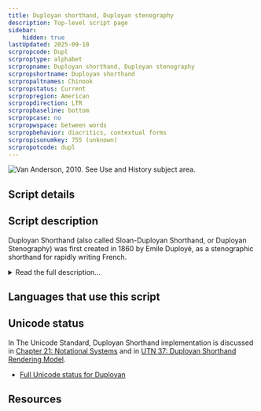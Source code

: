 ```yaml
---
title: Duployan shorthand, Duployan stenography
description: Top-level script page
sidebar:
    hidden: true
lastUpdated: 2025-09-10
scrpropcode: Dupl
scrproptype: alphabet
scrpropname: Duployan shorthand, Duployan stenography
scrpropshortname: Duployan shorthand
scrpropaltnames: Chinook
scrpropstatus: Current
scrpropregion: American
scrpropdirection: LTR
scrpropbaseline: bottom
scrpropcase: no
scrpropwspace: between words
scrpropbehavior: diacritics, contextual forms
scrpropisonumkey: 755 (unknown)
scrpropotcode: dupl
---
```



![](../images/dupl-sample.png "Van Anderson, 2010. See Use and History subject area.")

## Script details

<ScriptDetails />

## Script description

Duployan Shorthand (also called Sloan-Duployan Shorthand, or Duployan Stenography) was first created in 1860 by Emile Duployé, as a stenographic shorthand for rapidly writing French.

<details>
<summary>Read the full description...</summary>It was also adapted for writing English, German, Spanish, and Romanian.

Around 1879, a Catholic priest, Father Jean-Marie Raphaël Le Jeune, who had learned Duployan Stenography in France, went to British Columbia to work as a missionary among the Chinook. The Chinookan language family is made up of several closely related languages, many of which are now extinct or severely endangered. One of these, a creole called Chinook Jargon, is still spoken by a few small communities in Oregon. Father Le Jeune became frustrated with the inefficiency of the Roman alphabet for writing the Chinook languages, in particular Chinook Jargon, and adapted and augmented Duployan Shorthand for this purpose. In the 1890s, he published the Kamloops Wawa, a newspaper published in Chinook Jargon. Some sources treat Duployé's shorthand and Father Le Jeune's augmented version for Chinook Jargon as two different scripts.

Around the same time, Denis-Romulus Perrault, a stenographer from Montreal, was applying Duployan Shorthand to a number of First Nations languages spoken in modern-day Quebec and Newfoundland. The exact languages which Perrault expressed in Shorthand is unknown, however the script is currently used for writing the Okanagan, Lillooet, Shushwap and North Thompson languages of interior British Columbia, as well as Chinook Jargon.

Duployan Shorthand is an alphabet, representing both consonants and vowels. In general, consonants are written using straight lines or curved arcs, and have invariable orientation (that is, they do not rotate to match the surrounding letters). Vowel letter-shapes tend to be based on circles and semi-circles, and can be rotated or reshaped to fit the context.

The script is used slightly differently for different languages, having been augmented with extra symbols to represent the phonologies of each language. For example, Chinook writing also contains compound consonant letters and a logograph. Some languages also use variant forms of the core letter set, including letters with ancillary diacritics and size variants.

Duployan Shorthand is written in a cursive style from left to right. It has been praised for its simplicity and the speed with which it can be written.
</details>

## Languages that use this script

<WsList script='Dupl' wsMax='5' />

## Unicode status

In The Unicode Standard, Duployan Shorthand implementation is discussed in [Chapter 21: Notational Systems](https://www.unicode.org/versions/latest/core-spec/chapter-21/#G27643) and in [UTN 37: Duployan Shorthand Rendering Model](https://www.unicode.org/notes/tn37/).

- [Full Unicode status for Duployan](/scrlang/unicode/dupl-unicode)



## Resources

<ScriptResources detailSummary='seemore' />


